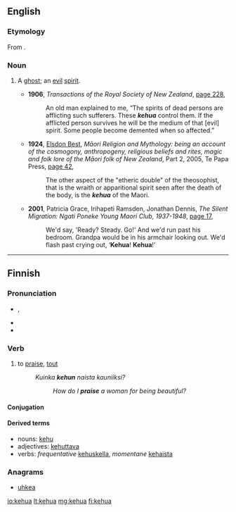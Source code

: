 ==English==

===Etymology===
From {{etyl|mi|en}}.

===Noun===
{{en-noun|kehua}}

# {{context|New Zealand}} A [[ghost]]; an [[evil]] [[spirit]].
#* '''1906''', ''Transactions of the Royal Society of New Zealand'', [http://books.google.com.au/books?id=rC6-CwFDT4IC&q=%22kehua%22&dq=%22kehua%22&hl=en&ei=NpehTbLFIM_BcZmDxf0B&sa=X&oi=book_result&ct=result&resnum=10&ved=0CFMQ6AEwCQ page 228],
#*: An old man explained to me, “The spirits of dead persons are afflicting such sufferers. These '''''kehua''''' control them. If the afflicted person survives he will be the medium of that [evil] spirit. Some people become demented when so affected.”
#* '''1924''', [[w:Elsdon Best|Elsdon Best]], ''Māori Religion and Mythology: being an account of the cosmogony, anthropogeny, religious beliefs and rites, magic and folk lore of the Māori folk of New Zealand'', Part 2, 2005, Te Papa Press, [http://books.google.com.au/books?id=GZLXAAAAMAAJ&q=%22kehua%22&dq=%22kehua%22&hl=en&ei=fqKhTd3oA5m0cK2BsYAC&sa=X&oi=book_result&ct=result&resnum=4&ved=0CDUQ6AEwAzgK page 42],
#*: The other aspect of the "etheric double" of the theosophist, that is the wraith or apparitional spirit seen after the death of the body, is the '''''kehua''''' of the Maori.
#* '''2001''', Patricia Grace, Irihapeti Ramsden, Jonathan Dennis, ''The Silent Migration: Ngati Poneke Young Maori Club, 1937-1948'', [http://books.google.com.au/books?id=WRSCu-TOufIC&pg=PA17&dq=%22kehua%22&hl=en&ei=5qmhTfvMN4HZcabYgP4B&sa=X&oi=book_result&ct=result&resnum=7&ved=0CEYQ6AEwBjgo#v=onepage&q=%22kehua%22&f=false page 17],
#*: We'd say, 'Ready? Steady. Go!' And we'd run past his bedroom. Grandpa would be in his armchair looking out. We'd flash past crying out, ‘'''Kehua'''! '''Kehua'''!’
----
==Finnish==
{{Finnish index|k|e}}

===Pronunciation===
* {{IPA|[ˈke̞ɦuɑˣ]|lang=fi}}, {{X-SAMPA|["keh\uA(?)]}}
* {{hyphenation|ke|hu|a}}
* {{rhymes|ɑ|lang=fi}}

===Verb===
{{fi-verb}}

# {{context|transitive}} to [[praise]], [[tout]]
#: ''Kuinka '''kehun''' naista kauniiksi?''
#:: ''How do I '''praise''' a woman for being beautiful?''

====Conjugation====
{{fi-conj-sanoa|keh|||u|a}}

====Derived terms====
* nouns: [[kehu]]
* adjectives: [[kehuttava]]
* verbs: ''frequentative'' [[kehuskella]], ''momentane'' [[kehaista]]

===Anagrams===
* [[uhkea#Finnish|uhkea]]

[[io:kehua]]
[[lt:kehua]]
[[mg:kehua]]
[[fi:kehua]]